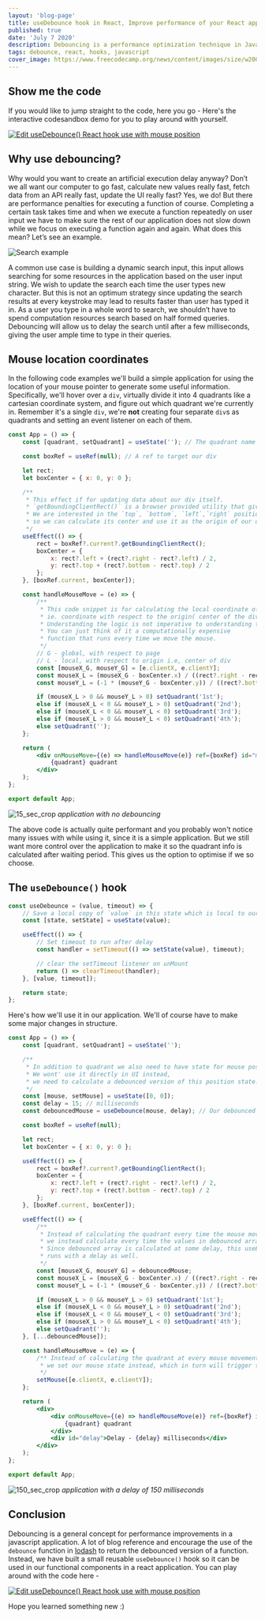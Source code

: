 ```yaml
---
layout: 'blog-page'
title: useDebounce hook in React, Improve performance of your React app with Debouncing
published: true
date: 'July 7 2020'
description: Debouncing is a performance optimization technique in JavaScript. It means to delay the execution of a function that you don’t want to run as often. We will also build a reusable useDebounce hook.
tags: debounce, react, hooks, javascript
cover_image: https://www.freecodecamp.org/news/content/images/size/w2000/2020/02/Ekran-Resmi-2019-11-18-18.08.13.png
---
```


## Show me the code

If you would like to jump straight to the code, here you go -
Here's the interactive codesandbox demo for you to play around with yourself.

[![Edit useDebounce() React hook use with mouse position](https://codesandbox.io/static/img/play-codesandbox.svg)](https://codesandbox.io/s/usedebounce-react-hook-use-with-mouse-position-xhp6c?fontsize=14&hidenavigation=1&theme=dark)

## Why use debouncing?

Why would you want to create an artificial execution delay anyway? Don’t we all want our computer to go fast, calculate new values really fast, fetch data from an API really fast, update the UI really fast? Yes, we do! But there are performance penalties for executing a function of course. Completing a certain task takes time and when we execute a function repeatedly on user input we have to make sure the rest of our application does not slow down while we focus on executing a function again and again. What does this mean? Let’s see an example.

![Search example](https://user-images.githubusercontent.com/18533307/86432818-a6960080-bd16-11ea-8225-4163ba14d332.gif)

A common use case is building a dynamic search input, this input allows searching for some resources in the application based on the user input string. We wish to update the search each time the user types new character. But this is not an optimum strategy since updating the search results at every keystroke may lead to results faster than user has typed it in. As a user you type in a whole word to search, we shouldn’t have to spend computation resources search based on half formed queries. Debouncing will allow us to delay the search until after a few milliseconds, giving the user ample time to type in their queries.

## Mouse location coordinates

In the following code examples we'll build a simple application for using the location of your mouse pointer to generate some useful information. Specifically, we'll hover over a `div`, virtually divide it into 4 quadrants like a cartesian coordinate system, and figure out which quadrant we're currently in. Remember it's a single `div`, we're **not** creating four separate `div`s as quadrants and setting an event listener on each of them.

```jsx
const App = () => {
    const [quadrant, setQuadrant] = useState(''); // The quadrant name - 1st | 2nd | 3rd | 4th

    const boxRef = useRef(null); // A ref to target our div

    let rect;
    let boxCenter = { x: 0, y: 0 };

    /**
     * This effect if for updating data about our div itself.
     * `getBoundingClientRect()` is a browser provided utility that gives you coordinates of the bounding rectangle.
     * We are interested in the `top`, `bottom`, `left`,`right` position of our div,
     * so we can calculate its center and use it as the origin of our div going forward.
     */
    useEffect(() => {
        rect = boxRef?.current?.getBoundingClientRect();
        boxCenter = {
            x: rect?.left + (rect?.right - rect?.left) / 2,
            y: rect?.top + (rect?.bottom - rect?.top) / 2
        };
    }, [boxRef.current, boxCenter]);

    const handleMouseMove = (e) => {
        /**
         * This code snippet is for calculating the local coordinate of the mouse pointer,
         * ie. coordinate with respect to the origin( center of the div)
         * Understanding the logic is not imperative to understanding the useDebounce() hook.
         * You can just think of it a computationally expensive
         * function that runs every time we move the mouse.
         */
        // G - global, with respect to page
        // L - local, with respect to origin i.e, center of div
        const [mouseX_G, mouseY_G] = [e.clientX, e.clientY];
        const mouseX_L = (mouseX_G - boxCenter.x) / ((rect?.right - rect?.left) / 2);
        const mouseY_L = (-1 * (mouseY_G - boxCenter.y)) / ((rect?.bottom - rect?.top) / 2);

        if (mouseX_L > 0 && mouseY_L > 0) setQuadrant('1st');
        else if (mouseX_L < 0 && mouseY_L > 0) setQuadrant('2nd');
        else if (mouseX_L < 0 && mouseY_L < 0) setQuadrant('3rd');
        else if (mouseX_L > 0 && mouseY_L < 0) setQuadrant('4th');
        else setQuadrant('');
    };

    return (
        <div onMouseMove={(e) => handleMouseMove(e)} ref={boxRef} id="mouse_example">
            {quadrant} quadrant
        </div>
    );
};

export default App;
```

![15_sec_crop](https://user-images.githubusercontent.com/18533307/86362668-4316bf00-bc93-11ea-9e3a-60ae2e97f86c.gif)
_application with no debouncing_

The above code is actually quite performant and you probably won't notice many issues with while using it, since it is a simple application. But we still want more control over the application to make it so the quadrant info is calculated after waiting period. This gives us the option to optimise if we so choose.

## The `useDebounce()` hook

```jsx
const useDebounce = (value, timeout) => {
    // Save a local copy of `value` in this state which is local to our hook
    const [state, setState] = useState(value);

    useEffect(() => {
        // Set timeout to run after delay
        const handler = setTimeout(() => setState(value), timeout);

        // clear the setTimeout listener on unMount
        return () => clearTimeout(handler);
    }, [value, timeout]);

    return state;
};
```

Here's how we'll use it in our application. We'll of course have to make some major changes in structure.

```jsx
const App = () => {
    const [quadrant, setQuadrant] = useState('');

    /**
     * In addition to quadrant we also need to have state for mouse position.
     * We wont' use it directly in UI instead,
     * we need to calculate a debounced version of this position state.
     */
    const [mouse, setMouse] = useState([0, 0]);
    const delay = 15; // milliseconds
    const debouncedMouse = useDebounce(mouse, delay); // Our debounced mouse coordinates for

    const boxRef = useRef(null);

    let rect;
    let boxCenter = { x: 0, y: 0 };

    useEffect(() => {
        rect = boxRef?.current?.getBoundingClientRect();
        boxCenter = {
            x: rect?.left + (rect?.right - rect?.left) / 2,
            y: rect?.top + (rect?.bottom - rect?.top) / 2
        };
    }, [boxRef.current, boxCenter]);

    useEffect(() => {
        /**
         * Instead of calculating the quadrant every time the mouse moves,
         * we instead calculate every time the values in debounced array changes.
         * Since debounced array is calculated at some delay, this useEffect callback function
         * runs with a delay as well.
         */
        const [mouseX_G, mouseY_G] = debouncedMouse;
        const mouseX_L = (mouseX_G - boxCenter.x) / ((rect?.right - rect?.left) / 2);
        const mouseY_L = (-1 * (mouseY_G - boxCenter.y)) / ((rect?.bottom - rect?.top) / 2);

        if (mouseX_L > 0 && mouseY_L > 0) setQuadrant('1st');
        else if (mouseX_L < 0 && mouseY_L > 0) setQuadrant('2nd');
        else if (mouseX_L < 0 && mouseY_L < 0) setQuadrant('3rd');
        else if (mouseX_L > 0 && mouseY_L < 0) setQuadrant('4th');
        else setQuadrant('');
    }, [...debouncedMouse]);

    const handleMouseMove = (e) => {
        /** Instead of calculating the quadrant at every mouse movement,
         * we set our mouse state instead, which in turn will trigger the useDebounce() hook.
         */
        setMouse([e.clientX, e.clientY]);
    };

    return (
        <div>
            <div onMouseMove={(e) => handleMouseMove(e)} ref={boxRef} id="mouse_example">
                {quadrant} quadrant
            </div>
            <div id="delay">Delay - {delay} milliseconds</div>
        </div>
    );
};

export default App;
```

![150_sec_crop](https://user-images.githubusercontent.com/18533307/86362673-44e08280-bc93-11ea-8b44-4fa1c6226336.gif)
_application with a delay of 150 milliseconds_

## Conclusion

Debouncing is a general concept for performance improvements in a javascript application. A lot of blog reference and encourage the use of the `debounce` function in [lodash](https://lodash.com/docs/#debounce) to return the debounced version of a function. Instead, we have built a small reusable `useDebounce()` hook so it can be used in our functional components in a react application. You can play around with the code here -

[![Edit useDebounce() React hook use with mouse position](https://codesandbox.io/static/img/play-codesandbox.svg)](https://codesandbox.io/s/usedebounce-react-hook-use-with-mouse-position-xhp6c?fontsize=14&hidenavigation=1&theme=dark)

Hope you learned something new :)
